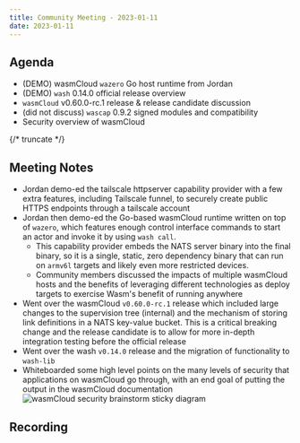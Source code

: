 ```yaml
---
title: Community Meeting - 2023-01-11
date: 2023-01-11
---
```


## Agenda

- (DEMO) wasmCloud `wazero` Go host runtime from Jordan
- (DEMO) `wash` 0.14.0 official release overview
- `wasmCloud` v0.60.0-rc.1 release & release candidate discussion
- (did not discuss) `wascap` 0.9.2 signed modules and compatibility
- Security overview of wasmCloud

{/* truncate */}

## Meeting Notes

- Jordan demo-ed the tailscale httpserver capability provider with a few extra features, including Tailscale funnel, to securely create public HTTPS endpoints through a tailscale account
- Jordan then demo-ed the Go-based wasmCloud runtime written on top of `wazero`, which features enough control interface commands to start an actor and invoke it by using `wash call`.
  - This capability provider embeds the NATS server binary into the final binary, so it is a single, static, zero dependency binary that can run on `armv6l` targets and likely even more restricted devices.
  - Community members discussed the impacts of multiple wasmCloud hosts and the benefits of leveraging different technologies as deploy targets to exercise Wasm's benefit of running anywhere
- Went over the wasmCloud `v0.60.0-rc.1` release which included large changes to the supervision tree (internal) and the mechanism of storing link definitions in a NATS key-value bucket. This is a critical breaking change and the release candidate is to allow for more in-depth integration testing before the official release
- Went over the wash `v0.14.0` release and the migration of functionality to `wash-lib`
- Whiteboarded some high level points on the many levels of security that applications on wasmCloud go through, with an end goal of putting the output in the wasmCloud documentation
  ![wasmCloud security brainstorm sticky diagram](./images/2023-01-11-security_brainstorm.png)

## Recording

<YouTube url="https://youtu.be/rxB0Scrjp-o" />
